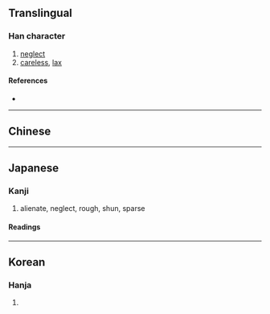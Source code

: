 {{character info}}
==Translingual==

===Han character===
{{Han char|rn=103|rad=疋|as=07|sn=12|four=|canj=NMDL|ids=⿰[[疋|⺪]][[束]]}}

# [[neglect]]
# [[careless]], [[lax]]

====References====
* {{Han ref|kx=0767.220|dkj=22002|hdz=42749.080|uh=758E|ud=30094}}

----

==Chinese==
{{zh-see|疏|v}}

----

==Japanese==

===Kanji===
{{ja-kanji|grade=c|rs=疋07}}

# alienate, neglect, rough, shun, sparse

====Readings====
{{ja-readings
|on=そ
|kun=うと-む, うと-い, まば-ら, おろそ-か
|nanori=
}}

----


==Korean==

===Hanja===
{{ko-hanja|hangeul=소|eumhun=|rv=so|mr=so|y=so}}

# {{rfdef|ko|sort=疋07}}